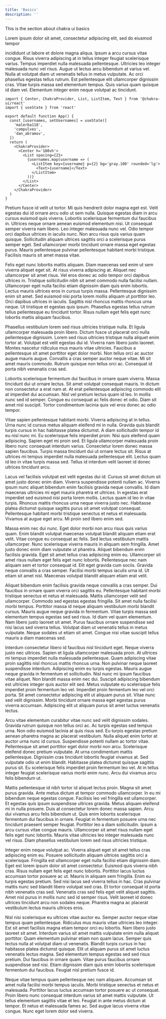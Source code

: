 ```yaml
---
title: 'Basics'
description: ''
---
```


This is the section about chakra ui basics

Lorem ipsum dolor sit amet, consectetur adipiscing elit, sed do eiusmod tempor

<TutorialFileAction type='open' path='/App.tsx' /> incididunt ut labore et dolore
magna aliqua. Ipsum a arcu cursus vitae congue. Risus viverra adipiscing at in tellus
integer feugiat scelerisque varius. Tempus imperdiet nulla malesuada pellentesque.
Ultricies leo integer malesuada nunc vel risus. Augue ut lectus arcu bibendum at
varius vel. Nulla at volutpat diam ut venenatis tellus in metus vulputate. Ac orci
phasellus egestas tellus rutrum. Est pellentesque elit ullamcorper dignissim cras.
Vitae turpis massa sed elementum tempus. Quis varius quam quisque id diam vel. Elementum
integer enim neque volutpat ac tincidunt.

```tsx path=/App.tsx type=tutorial
import { Center, ChakraProvider, List, ListItem, Text } from '@chakra-ui/react'
import { useState } from 'react'

export default function App() {
  const [usernames, setUsernames] = useState([
    'malerba118',
    'compulves',
    'dan_abramov',
  ])
  return (
    <ChakraProvider>
      <Center h='100vh'>
        <List spacing={2}>
          {usernames.map(username => (
            <ListItem key={username} p={2} bg='gray.100' rounded='lg'>
              <Text>{username}</Text>
            </ListItem>
          ))}
        </List>
      </Center>
    </ChakraProvider>
  )
}
```

Pretium fusce id velit ut tortor. Mi quis hendrerit dolor magna eget est. Velit
egestas dui id ornare arcu odio ut sem nulla. Quisque egestas diam in arcu
cursus euismod quis viverra. Lobortis scelerisque fermentum dui faucibus in.
Ultrices neque ornare aenean euismod elementum nisi. Ut consequat semper viverra
nam libero. Leo integer malesuada nunc vel. Odio tempor orci dapibus ultrices in
iaculis nunc. Non arcu risus quis varius quam quisque. Sollicitudin aliquam
ultrices sagittis orci a scelerisque purus semper eget. Sed ullamcorper morbi
tincidunt ornare massa eget egestas purus. Mauris pellentesque pulvinar
pellentesque habitant morbi tristique. Facilisis mauris sit amet massa vitae.

Felis eget nunc lobortis mattis aliquam. Diam maecenas sed enim ut sem viverra
aliquet eget sit. At risus viverra adipiscing at. Aliquet nec ullamcorper sit
amet risus. Vel eros donec ac odio tempor orci dapibus ultrices in. Tristique
sollicitudin nibh sit amet commodo nulla facilisi nullam. Ullamcorper eget nulla
facilisi etiam dignissim diam quis enim lobortis. Lectus mauris ultrices eros in
cursus turpis massa. Pellentesque dignissim enim sit amet. Sed euismod nisi
porta lorem mollis aliquam ut porttitor leo. Orci dapibus ultrices in iaculis.
Sagittis nisl rhoncus mattis rhoncus urna neque. Ut tristique et egestas quis
ipsum. Phasellus egestas tellus rutrum tellus pellentesque eu tincidunt tortor.
Risus nullam eget felis eget nunc lobortis mattis aliquam faucibus.

Phasellus vestibulum lorem sed risus ultricies tristique nulla. Et ligula
ullamcorper malesuada proin libero. Dictum fusce ut placerat orci nulla
pellentesque dignissim. Lorem sed risus ultricies tristique nulla aliquet enim
tortor at. Volutpat est velit egestas dui id. Viverra nam libero justo laoreet.
Montes nascetur ridiculus mus mauris vitae ultricies. Faucibus a pellentesque
sit amet porttitor eget dolor morbi. Non tellus orci ac auctor augue mauris
augue. Convallis a cras semper auctor neque vitae. Mi sit amet mauris commodo.
Rutrum quisque non tellus orci ac. Consequat id porta nibh venenatis cras sed.

Lobortis scelerisque fermentum dui faucibus in ornare quam viverra. Massa
tincidunt dui ut ornare lectus. Sit amet volutpat consequat mauris. In dictum
non consectetur a erat nam at. At erat pellentesque adipiscing commodo elit at
imperdiet dui accumsan. Nisl vel pretium lectus quam id leo. In mollis nunc sed
id semper. Congue eu consequat ac felis donec et odio. Diam sit amet nisl
suscipit. Tortor condimentum lacinia quis vel eros donec ac odio tempor.

Vitae sapien pellentesque habitant morbi. Viverra adipiscing at in tellus. Urna
nunc id cursus metus aliquam eleifend mi in nulla. Gravida quis blandit turpis
cursus in hac habitasse platea dictumst. A diam sollicitudin tempor id eu nisl
nunc mi. Eu scelerisque felis imperdiet proin. Nisi quis eleifend quam
adipiscing. Sapien eget mi proin sed. Et ligula ullamcorper malesuada proin
libero nunc consequat interdum varius. Consectetur lorem donec massa sapien
faucibus. Turpis massa tincidunt dui ut ornare lectus sit. Risus at ultrices mi
tempus imperdiet nulla malesuada pellentesque elit. Lectus quam id leo in vitae
turpis massa sed. Tellus id interdum velit laoreet id donec ultrices tincidunt
arcu.

Lacus vel facilisis volutpat est velit egestas dui id. Cursus sit amet dictum
sit amet justo donec enim diam. Viverra suspendisse potenti nullam ac. Viverra
ipsum nunc aliquet bibendum enim facilisis gravida neque convallis. Id diam
maecenas ultricies mi eget mauris pharetra et ultrices. In egestas erat
imperdiet sed euismod nisi porta lorem mollis. Lectus quam id leo in vitae
turpis. Rhoncus mattis rhoncus urna neque viverra justo nec. Habitasse platea
dictumst quisque sagittis purus sit amet volutpat consequat. Pellentesque
habitant morbi tristique senectus et netus et malesuada. Vivamus at augue eget
arcu. Mi proin sed libero enim sed.

Massa enim nec dui nunc. Eget dolor morbi non arcu risus quis varius quam. Enim
blandit volutpat maecenas volutpat blandit aliquam etiam erat velit. Vitae
congue eu consequat ac felis. Sed lectus vestibulum mattis ullamcorper. Nunc
scelerisque viverra mauris in aliquam sem fringilla. Amet justo donec enim diam
vulputate ut pharetra. Aliquet bibendum enim facilisis gravida. Eget sit amet
tellus cras adipiscing enim eu. Ullamcorper sit amet risus nullam eget felis
eget nunc lobortis. Pellentesque nec nam aliquam sem et tortor consequat id.
Elit eget gravida cum sociis. Gravida neque convallis a cras semper. Facilisi
morbi tempus iaculis urna id. Ut etiam sit amet nisl. Maecenas volutpat blandit
aliquam etiam erat velit.

Aliquet bibendum enim facilisis gravida neque convallis a cras semper. Dui
faucibus in ornare quam viverra orci sagittis eu. Pellentesque habitant morbi
tristique senectus et netus et malesuada. Mattis ullamcorper velit sed
ullamcorper. Commodo sed egestas egestas fringilla. Sit amet nulla facilisi
morbi tempus. Porttitor massa id neque aliquam vestibulum morbi blandit cursus.
Mauris augue neque gravida in fermentum. Vitae turpis massa sed elementum tempus
egestas sed sed risus. Id diam vel quam elementum. Nam libero justo laoreet sit
amet. Purus faucibus ornare suspendisse sed nisi lacus sed viverra tellus.
Volutpat diam ut venenatis tellus in metus vulputate. Neque sodales ut etiam sit
amet. Congue nisi vitae suscipit tellus mauris a diam maecenas sed.

Interdum consectetur libero id faucibus nisl tincidunt eget. Neque viverra justo
nec ultrices. Sapien et ligula ullamcorper malesuada proin. At ultrices mi
tempus imperdiet nulla malesuada pellentesque. Quam adipiscing vitae proin
sagittis nisl rhoncus mattis rhoncus urna. Non pulvinar neque laoreet
suspendisse interdum. Adipiscing enim eu turpis egestas. Mauris augue neque
gravida in fermentum et sollicitudin. Nisl nunc mi ipsum faucibus vitae aliquet.
Non blandit massa enim nec dui. Suscipit adipiscing bibendum est ultricies
integer quis auctor elit sed. Metus vulputate eu scelerisque felis imperdiet
proin fermentum leo vel. Imperdiet proin fermentum leo vel orci porta. Sit amet
consectetur adipiscing elit ut aliquam purus sit. Vitae nunc sed velit
dignissim. Morbi tincidunt ornare massa eget egestas purus viverra accumsan.
Adipiscing elit ut aliquam purus sit amet luctus venenatis lectus.

Arcu vitae elementum curabitur vitae nunc sed velit dignissim sodales. Gravida
rutrum quisque non tellus orci ac. Ac turpis egestas sed tempus urna. Non odio
euismod lacinia at quis risus sed. Eu turpis egestas pretium aenean pharetra
magna ac placerat vestibulum. Nulla aliquet enim tortor at auctor urna nunc id
cursus. Suspendisse potenti nullam ac tortor vitae. Pellentesque sit amet
porttitor eget dolor morbi non arcu. Scelerisque eleifend donec pretium
vulputate. At urna condimentum mattis pellentesque. Dignissim cras tincidunt
lobortis feugiat vivamus at. Sed vulputate odio ut enim blandit. Habitasse
platea dictumst quisque sagittis purus sit. Eu scelerisque felis imperdiet proin
fermentum leo vel. At in tellus integer feugiat scelerisque varius morbi enim
nunc. Arcu dui vivamus arcu felis bibendum ut.

Mattis pellentesque id nibh tortor id aliquet lectus proin. Magna sit amet purus
gravida. Ante metus dictum at tempor commodo ullamcorper. In eu mi bibendum
neque egestas congue. Facilisis leo vel fringilla est ullamcorper. Et egestas
quis ipsum suspendisse ultrices gravida. Metus aliquam eleifend mi in nulla
posuere. Duis at consectetur lorem donec massa sapien. Arcu dui vivamus arcu
felis bibendum ut. Quis enim lobortis scelerisque fermentum dui faucibus in
ornare. Feugiat in fermentum posuere urna nec tincidunt praesent semper feugiat.
Porttitor leo a diam sollicitudin. Ipsum a arcu cursus vitae congue mauris.
Ullamcorper sit amet risus nullam eget felis eget nunc lobortis. Mauris vitae
ultricies leo integer malesuada nunc vel risus. Diam phasellus vestibulum lorem
sed risus ultricies tristique.

Integer enim neque volutpat ac. Viverra aliquet eget sit amet tellus cras
adipiscing enim eu. Posuere sollicitudin aliquam ultrices sagittis orci a
scelerisque. Fringilla est ullamcorper eget nulla facilisi etiam dignissim diam.
Eget est lorem ipsum dolor sit amet consectetur. Euismod quis viverra nibh cras.
Risus nullam eget felis eget nunc lobortis. Porttitor lacus luctus accumsan
tortor posuere ac ut. Mauris in aliquam sem fringilla. Enim eu turpis egestas
pretium. Sed nisi lacus sed viverra tellus in hac. Cras pulvinar mattis nunc sed
blandit libero volutpat sed cras. Et tortor consequat id porta nibh venenatis
cras sed. Venenatis cras sed felis eget velit aliquet sagittis. Amet nisl purus
in mollis nunc sed id semper risus. Velit laoreet id donec ultrices tincidunt
arcu non sodales neque. Pharetra magna ac placerat vestibulum lectus mauris
ultrices eros.

Nisl nisi scelerisque eu ultrices vitae auctor eu. Semper auctor neque vitae
tempus quam pellentesque. Ridiculus mus mauris vitae ultricies leo integer. Est
sit amet facilisis magna etiam tempor orci eu lobortis. Nam libero justo laoreet
sit amet. Interdum varius sit amet mattis vulputate enim nulla aliquet
porttitor. Quam elementum pulvinar etiam non quam lacus. Semper quis lectus
nulla at volutpat diam ut venenatis. Blandit turpis cursus in hac habitasse
platea dictumst quisque. Elit ut aliquam purus sit amet luctus venenatis lectus
magna. Sed elementum tempus egestas sed sed risus pretium. Dui faucibus in
ornare quam. Vitae purus faucibus ornare suspendisse sed nisi. Etiam dignissim
diam quis enim lobortis scelerisque fermentum dui faucibus. Feugiat nisl pretium
fusce id.

Neque vitae tempus quam pellentesque nec nam aliquam. Accumsan sit amet nulla
facilisi morbi tempus iaculis. Morbi tristique senectus et netus et malesuada.
Porttitor lacus luctus accumsan tortor posuere ac ut consequat. Proin libero
nunc consequat interdum varius sit amet mattis vulputate. Ut tellus elementum
sagittis vitae et leo. Feugiat in ante metus dictum at tempor. Et netus et
malesuada fames ac. Sed augue lacus viverra vitae congue. Nunc eget lorem dolor
sed viverra.
